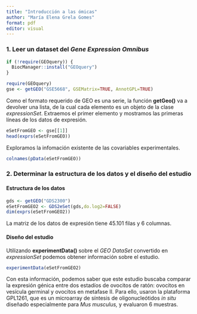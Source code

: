 ```yaml
---
title: "Introducción a las ómicas"
author: "María Elena Grela Gomes"
format: pdf
editor: visual
---
```


### 1. Leer un dataset del *Gene Expression Omnibus*

```r
if (!require(GEOquery)) {
  BiocManager::install("GEOquery")
}

require(GEOquery)
gse <- getGEO("GSE5668", GSEMatrix=TRUE, AnnotGPL=TRUE)
```

Como el formato requerido de GEO es una serie, la función **getGeo()** va a devolver una lista, de la cual cada elemento es un objeto de la clase *expressionSet*. Extraemos el primer elemento y mostramos las primeras líneas de los datos de expresión.

```r
eSetFromGEO <- gse[[1]]
head(exprs(eSetFromGEO))
```

Exploramos la infomación existente de las covariables experimentales.

```r
colnames(pData(eSetFromGEO))
```

### 2. Determinar la estructura de los datos y el diseño del estudio

#### Estructura de los datos

```r
gds <- getGEO("GDS2300")
eSetFromGEO2 <- GDS2eSet(gds,do.log2=FALSE)
dim(exprs(eSetFromGEO2))
```

La matriz de los datos de expresión tiene 45.101 filas y 6 columnas.

#### Diseño del estudio

Utilizando **experimentData()** sobre el *GEO DataSet* convertido en *expressionSet* podemos obtener información sobre el estudio.

```r
experimentData(eSetFromGEO2)
```

Con esta información, podemos saber que este estudio buscaba comparar la expresión génica entre dos estadíos de ovocitos de ratón: ovocitos en vesícula germinal y ovocitos en metafase II. Para ello, usaron la plataforma GPL1261, que es un microarray de síntesis de oligonucleótidos *in situ* diseñado especialmente para *Mus musculus,* y evaluaron 6 muestras.
